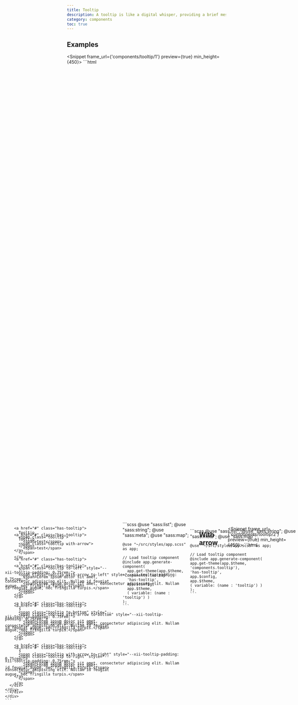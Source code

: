 ```yaml
---
title: Tooltip
description: A tooltip is like a digital whisper, providing a brief message or hint when you hover over an element on a website. It's the digital equivalent of a helpful friend, quietly offering guidance or information without interrupting your browsing experience. With a tooltip, you can quickly get the information you need, without having to search for it or ask for help.
category: components
toc: true
---
```



## Examples
<Snippet frame_url={'components/tooltip/1'} preview={true} min_height={450}>
  <Fragment slot="html">
    ```html
    <div style="display: flex;align-items: center;justify-content:center;width:100%;height:100%;position: absolute;inset:0;">
      <div style="display: flex;gap:2rem;">

        <a href="#" class="has-tooltip">
          Tooltip
          <span class="tooltip">
            <span>test</span>
          </span>
        </a>

        <a href="#" class="has-tooltip">
          ?
          <span class="tooltip to-left" style="--xii-tooltip-padding: 0.75rem;">
            <span>Lorem ipsum dolor sit amet, consectetur adipiscing elit. Nullam id feugiat augue, nec fringilla turpis.</span>
          </span>
        </a>

        <a href="#" class="has-tooltip">
          ?
          <span class="tooltip to-bottom" style="--xii-tooltip-padding: 0.75rem;">
            <span>Lorem ipsum dolor sit amet, consectetur adipiscing elit. Nullam id feugiat augue, nec fringilla turpis.</span>
          </span>
        </a>

        <a href="#" class="has-tooltip">
          ?
          <span class="tooltip to-right" style="--xii-tooltip-padding: 0.75rem;">
            <span>Lorem ipsum dolor sit amet, consectetur adipiscing elit. Nullam id feugiat augue, nec fringilla turpis.</span>
          </span>
        </a>

      </div>
    </div>
    ```
  </Fragment>
  <Fragment slot="scss">
    ```scss
    @use "sass:list";
    @use "sass:string";
    @use "sass:meta";
    @use "sass:map";

    @use "~/src/styles/app.scss" as app;

    // Load tooltip component
    @include app.generate-component(
      app.get-theme(app.$theme, 'components.tooltip'),
      'has-tooltip',
      app.$config,
      app.$theme,
      ( variable: (name : 'tooltip') )
    );
    ```
  </Fragment>
</Snippet>


## With arrow
<Snippet frame_url={'components/tooltip/2'} preview={true} min_height={450}>
  <Fragment slot="html">
    ```html
    <div style="display: flex;align-items: center;justify-content:center;width:100%;height:100%;position: absolute;inset:0;">
      <div style="display: flex;gap:2rem;">

        <a href="#" class="has-tooltip">
          Tooltip
          <span class="tooltip with-arrow">
            <span>test</span>
          </span>
        </a>

        <a href="#" class="has-tooltip">
          ?
          <span class="tooltip with-arrow to-left" style="--xii-tooltip-padding: 0.75rem;">
            <span>Lorem ipsum dolor sit amet, consectetur adipiscing elit. Nullam id feugiat augue, nec fringilla turpis.</span>
          </span>
        </a>

        <a href="#" class="has-tooltip">
          ?
          <span class="tooltip with-arrow to-bottom" style="--xii-tooltip-padding: 0.75rem;">
            <span>Lorem ipsum dolor sit amet, consectetur adipiscing elit. Nullam id feugiat augue, nec fringilla turpis.</span>
          </span>
        </a>

        <a href="#" class="has-tooltip">
          ?
          <span class="tooltip with-arrow to-right" style="--xii-tooltip-padding: 0.75rem;">
            <span>Lorem ipsum dolor sit amet, consectetur adipiscing elit. Nullam id feugiat augue, nec fringilla turpis.</span>
          </span>
        </a>

      </div>
    </div>
    ```
  </Fragment>
  <Fragment slot="scss">
    ```scss
    @use "sass:list";
    @use "sass:string";
    @use "sass:meta";
    @use "sass:map";

    @use "~/src/styles/app.scss" as app;

    // Load tooltip component
    @include app.generate-component(
    app.get-theme(app.$theme, 'components.tooltip'),
    'has-tooltip',
    app.$config,
    app.$theme,
    ( variable: (name : 'tooltip') )
    );
    ```
  </Fragment>
</Snippet>